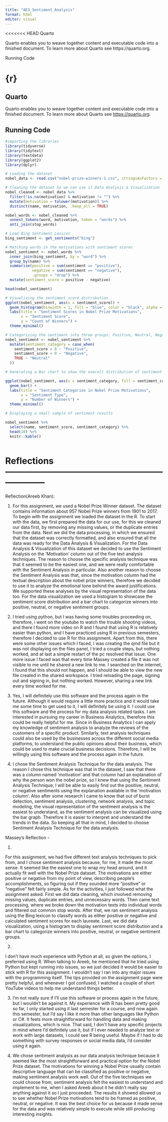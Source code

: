 ```yaml
---
title: "AE3_Sentiment_Analysis"
format: html
editor: visual
---
```


<<<<<<< HEAD
Quarto

Quarto enables you to weave together content and executable code into a finished document. To learn more about Quarto see https://quarto.org.

Running Code

{r}
=======
## Quarto

Quarto enables you to weave together content and executable code into a finished document. To learn more about Quarto see <https://quarto.org>.

## Running Code

```r
#importing the libraries
library(tidyverse)  
library(tidytext)   
library(textdata)   
library(ggplot2)   
library(dplyr)      

# Loading the dataset
nobel_data <- read.csv("nobel-prize-winners-1.csv", stringsAsFactors = FALSE)

# Cleaning the dataset So we can use it Data Analysis & Visualization
nobel_cleaned <- nobel_data %>%
  filter(!is.na(motivation) & motivation != "") %>% 
  mutate(motivation = tolower(motivation)) %>%  
  distinct(name, motivation, .keep_all = TRUE)  

nobel_words <- nobel_cleaned %>%
  unnest_tokens(word, motivation, token = "words") %>%
  anti_join(stop_words) 

# Load Bing Sentiment Lexicon
bing_sentiment <- get_sentiments("bing")

# Matching words in the motivations with sentiment scores
nobel_sentiment <- nobel_words %>%
  inner_join(bing_sentiment, by = "word") %>%  
  group_by(name) %>% 
  summarise(positive = sum(sentiment == "positive"),  
            negative = sum(sentiment == "negative"),  
            .groups = "drop") %>%
  mutate(sentiment_score = positive - negative)  

head(nobel_sentiment)

# Visualizing the sentiment score distribution
ggplot(nobel_sentiment, aes(x = sentiment_score)) +
  geom_histogram(binwidth = 1, fill = "blue", color = "black", alpha = 0.7) +
  labs(title = "Sentiment Scores in Nobel Prize Motivations",
       x = "Sentiment Score",
       y = "Count of Winners") +
  theme_minimal()

# Categorizing the sentiment into three groups: Positive, Neutral, Negative
nobel_sentiment <- nobel_sentiment %>%
  mutate(sentiment_category = case_when(
    sentiment_score > 0 ~ "Positive",
    sentiment_score < 0 ~ "Negative",
    TRUE ~ "Neutral"
  ))

# Generating a Bar chart to show the overall distribution of sentiment categories

ggplot(nobel_sentiment, aes(x = sentiment_category, fill = sentiment_category)) +
  geom_bar() +
  labs(title = "Sentiment Categories in Nobel Prize Motivations",
       x = "Sentiment Type",
       y = "Number of Winners") +
  theme_minimal()

# Displaying a small sample of sentiment results

nobel_sentiment %>%
  select(name, sentiment_score, sentiment_category) %>%
  head(10) %>%
  knitr::kable()



```

# Reflections ——————————————————————–

Reflection(Areeb Khan):

1.  For this assignment, we used a Nobel Prize Winner dataset. The dataset contains information about 957 Nobel Prize winners from 1901 to 2017. To begin with the assignment we loaded the dataset in the R. To start with the data, we first prepared the data for our use, for this we cleaned our data first, by removing any missing values, or the duplicate entries from the data. Next we did the data processing, in which we ensured that the dataset was correctly formatted, and also ensured that all the data was ready for the Data Analysis & Visualization. For the Data Analysis & Visualization of this dataset we decided to use the Sentiment Analysis on the ‘Motivation’ column out of the five text analysis techniques. The reason to choose the specific analysis technique was that it seemed to be the easiest one, and we were really comfortable with the Sentiment Analysis in particular. Also another reason to choose the Sentiment Analysis was that, since the motivation column had the textual description about the nobel prize winners, therefore we decided to use it to analyze the emotional tone behind the award justifications. We supported these analyses by the visual representation of the data too. For the data visualization we used a histogram to showcase the sentiment score distribution and a bar chart to categorize winners into positive, neutral, or negative sentiment groups.

2.  I tried using python, but I was having some troubles proceeding on, therefore, i went on the youtube to watch the trouble shooting videos, and there I found more video on R and I found that using R is relatively easier than python, and I have practiced using R in previous semesters, therefore I decided to use R for this assignment. Apart from this, there were some other issues which I faced, I was creating the qmd file but it was not displaying on the files panel, I tried a couple steps, but nothing worked, and at last a simple restart of the pc resolved that issue. One more issue I faced was that every time Massey created a file it was not visible to me until he shared a new link to me. I searched on the internet, I found that this should not happen, and I should be able to view the new file created in the shared workspace. I tried reloading the page, signing out and signing in, but nothing worked. However, sharing a new link every time worked for me.

3.  Yes, I will definitely use this software and the process again in the future. Although it would require a little more practice and it would take me some time to get used to it, I will definitely be using it. I could use this software and the process for my data analysis related tasks. I am interested in pursuing my career in Business Analytics, therefore this could be really helpful for me. Since in Business Analytics I can apply my knowledge of sentiment analysis to analyze the reviews of the customers of a specific product. Similarly, text analysis techniques could also be used by the businesses across the different social media platforms, to understand the public opinions about their business, which could be used to make crucial business decisions. Therefore, I will be willingly using this software and the process again in the future.

4.  I chose the Sentiment Analysis Technique for the data analysis. The reason I chose this technique was that in the dataset, I saw that there was a column named ‘motivation’ and that column had an explanation of why the person won the nobel prize, so I knew that using the Sentiment Analysis Technique, I will be able to easily find out the positive, neutral, or negative sentiments using the explanation available in the ‘motivation column’. Also after some research I came to know that out of burst detection, sentiment analysis, clustering, network analysis, and topic modeling, the visual representation of the sentiment analysis is the easiest to understand, as the sentiment analysis can be visualized using the bar graph. Therefore it is easier to interpret and understand the trends in the data. So keeping all that in mind, I decided to choose Sentiment Analysis Technique for the data analysis.

Massey's Reflection -\

1.

For this assignment, we had five different text analysis techniques to pick from, and I chose sentiment analysis because, for me, it made the most sense. It seemed like the easiest one to wrap my head around, and it actually fit well with the Nobel Prize dataset. The motivations are either positive or negative from my point of view, describing people’s accomplishments, so figuring out if they sounded more "positive" or "negative" felt fairly simple. As for the activities, I just followed what the assignment asked. First we did data cleaning, which involved removing missing values, duplicate entries, and unnecessary words. Then came text processing, where we broke down the motivation texts into individual words and filtered out common stop words. After that, we ran sentiment analysis using the Bing lexicon to classify words as either positive or negative and calculated sentiment scores for each laureate. Last, we did data visualization, using a histogram to display sentiment score distribution and a bar chart to categorize winners into positive, neutral, or negative sentiment groups.

2.

I don’t have much experience with Python at all, so given the options, I preferred using R. When talking to Areeb, he mentioned that he tried using Python but kept running into issues, so we just decided it would be easier to stick with R for this assignment. I wouldn’t say I ran into any major issues with the programming itself. The tips provided on the assignment page were pretty helpful, and whenever I got confused, I watched a couple of short YouTube videos to help me understand things better.

3.
I’m not really sure if I’ll use this software or process again in the future, but I wouldn’t be against it. My experience with R has been pretty good so far, I only started using it last semester for a course, and now again this semester, but I’d say I like it more than other languages like Python or C#. It feels more straightforward for handling data and making visualizations, which is nice. That said, I don’t have any specific projects in mind where I’d definitely use it, but if I ever needed to analyze text or work with large datasets, I could see R being useful. Maybe if I had to do something with survey responses or social media data, I’d consider using it again.

4.
We chose sentiment analysis as our data analysis technique because it seemed like the most straightforward and practical option for the Nobel Prize dataset. The motivations for winning a Nobel Prize usually contain descriptive language that can be classified as positive or negative, making sentiment analysis work well. Out of the five techniques we could choose from, sentiment analysis felt the easiest to understand and implement to me, when I asked Areeb about it he didn't really say anything against it so I just proceeded. The results it showed allowed us to see whether Nobel Prize motivations tend to be framed as positive, neutral, or negative. It was the best choice for us because it made sense for the data and was relatively simple to execute while still producing interesting insights.
